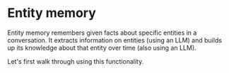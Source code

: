# Entity memory

Entity memory remembers given facts about specific entities in a conversation. It extracts information on entities (using an LLM) and builds up its knowledge about that entity over time (also using an LLM).

Let's first walk through using this functionality.


<Example/>
